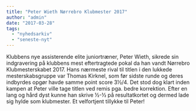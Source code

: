 ```yaml
---
title: "Peter Wieth Nørrebro Klubmester 2017"
author: "admin"
date: "2017-03-28"
tags: 
  - "nyhedsarkiv"
  - "seneste-nyt"
---
```


Klubbens nye assisterende elite juniortræner, Peter Wieth, sikrede sin indgravering på klubbens mest eftertragtede pokal da han vandt Nørrebro Klubmesterskabet 2017. Hans nærmeste rival til titlen i den lukkede mesterskabsgruppe var Thomas Kirknel, som før sidste runde og deres indbyrdes opgør havde samme point score 3½/4. Det stod dog klart inden kampen at Peter ville tage titlen ved remis pga. bedre korrektion. Efter en lang og hård dyst kunne han skrive ½-½ på resultatkortet og dermed lade sig hylde som klubmester. Et velfortjent tillykke til Peter!
